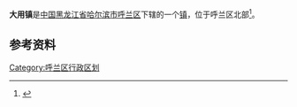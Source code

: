 {{中国乡级行政区
| 行政区全称 = 大用镇
| 上级行政区 = [[黑龙江省|黑龙江省]][[哈尔滨市|哈尔滨市]][[呼兰区|呼兰区]]
| 行政区类别 = [[镇|镇]]
| LowerDivisions = 9个行政村
| 行政区划代码 = 230111111
| 总面积 = 123平方公里
| 户籍人口 = 27000人
| 常住人口 = 
| 行政区划 = 
| 官方网站 =
| 邮政编码 =150000
| 毗邻行政区 =
}}

'''大用镇'''是[[中国|中国]][[黑龙江省|黑龙江省]][[哈尔滨市|哈尔滨市]][[呼兰区|呼兰区]]下辖的一个[[镇|镇]]，位于呼兰区北部<ref>{{Cite web |url=http://www.chinaquhua.cn/heilongjiang/ |title=大用镇 |access-date=2011-08-18 |archive-date=2011-08-22 |archive-url=https://web.archive.org/web/20110822123644/http://www.chinaquhua.cn/heilongjiang/ |dead-url=yes }}</ref>。

==参考资料==
{{reflist}}

{{哈尔滨市呼兰区行政区划}}

[[Category:呼兰区行政区划|Category:呼兰区行政区划]]